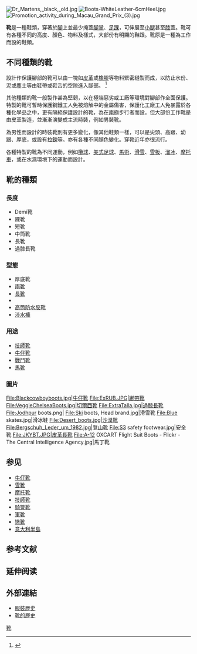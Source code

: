 [[File:Dr_Martens,_black,_old.jpg|thumb]]
[[File:Boots-WhiteLeather-6cmHeel.jpg|thumb]]
[[File:Promotion_activity_during_Macau_Grand_Prix_(3).jpg|thumb]]

'''靴'''是一種鞋類，穿著於[[腳|腳]]上並最少掩蓋[[腳掌|腳掌]]、[[足踝|足踝]]，可伸展至[[小腿|小腿]]甚至[[膝|膝]]蓋。靴可有各種不同的高度、顏色、物料及樣式，大部份有明顯的鞋跟。靴原是一種為工作而設的鞋類。

== 不同種類的靴 ==
設計作保護腳部的靴可以由一塊如[[皮革|皮革]]或[[橡膠|橡膠]]等物料緊密縫製而成，以防止水份、泥或塵土等由鞋帶或鞋舌的空隙進入腳部。 <!-- Simple waterproof [[gumboot|gumboot]]s are made in different length of uppers and, in extreme cases, thigh-boots called "waders" by [[anglers|anglers]] end at waist-level of the wearer.--><ref name="McDonald2006">{{cite book|author=Fiona McDonald|title=Shoes and Boots Through History|url=https://books.google.com/books?id=WCyp2q7nQAkC|accessdate=26 January 2012|date=30 July 2006|publisher=Gareth Stevens|isbn=978-0-8368-6857-9|df=|archive-date=2020-07-27|archive-url=https://web.archive.org/web/20200727124325/https://books.google.com/books?id=WCyp2q7nQAkC|dead-url=no}}</ref>


其他種類的靴一般製作甚為堅韌，以在極端惡劣或工廠等環境對腳部作全面保護。特製的靴可暫時保護鋼鐵工人免被熔解中的金屬傷害，保護化工廠工人免暴露於各種化學品之中，更有隔絕保護設計的靴，為在[[南極|南極]]步行者而設。但大部份工作靴是由皮革製造，並漸漸演變成主流時裝，例如男裝靴。

<!--Other types of boots are sturdy in nature, meant for protection in wilderness or industrial settings.  Specialty boots have been made to temporarily protect steelworkers if they get caught in pools of molten metal; to protect chemical workers from a wide variety of chemical exposure; and there are insulated, inflatable, boots designed for walking in the Antarctic continent.  However most work boots are "laceups" made from leather and shod with [[hobnail|hobnail]]s, and heel- and toe-plates.   Such work boots (like the popular [[Dr._Martens|Dr. Martens]]) were adopted by [[skinhead|skinhead]]s and [[punk_fashion|punks]] as part of their typical dress, and have migrated from there to more mainstream fashion, including women's wear.-->
為男性而設計的時裝靴則有更多變化，像其他鞋類一樣，可以是尖頭、高跟、幼跟、厚底，或設有[[拉鍊|拉鍊]]等。亦有各種不同顏色變化。穿靴近年亦很流行。

各種特製的靴為不同運動，例如[[欖球|欖球]]、[[美式足球|美式足球]]、[[馬術|馬術]]、[[滑雪|滑雪]]、[[雪板|雪板]]、[[溜冰|溜冰]]、[[摩托車|摩托車]]，或在水濕環境下的運動而設計。

== 靴的種類 ==
=== 長度 ===
* Demi靴
* 踝靴
* 短靴
* 中筒靴
* 長靴
* 過膝長靴

=== 型態 ===
* 厚底靴
* [[雨靴|雨靴]]
* [[長靴|長靴]]
* {{link-en|過膝長靴|Thigh-high boots}}
* [[高筒防水胶靴|高筒防水胶靴]]
* [[涉水褲|涉水褲]]

=== 用途 ===
* [[技師靴|技師靴]]
* [[牛仔靴|牛仔靴]]
* [[戰鬥靴|戰鬥靴]]
* [[馬靴|馬靴]]

=== 圖片 ===
<gallery>
<!-- 檔案不存在 File:RW8767 engineer boots.jpg|技師靴 -->
File:Blackcowboyboots.jpg|牛仔靴
File:ExRUB.JPG|綁帶靴
File:VeggieChelseaBoots.jpg|切爾西靴
File:ExtraTalla.jpg|過膝長靴
File:Jodhpur boots.png|
File:Ski boots, Head brand.jpg|滑雪靴
File:Blue skates.jpg|滑冰鞋
File:Desert_boots.jpg|沙漠靴
File:Bergschuh_Leder_um_1982.jpg|登山靴
File:S3 safety footwear.jpg|安全靴
File:JKYBT.JPG|皮革長靴
File:A-12 OXCART Flight Suit Boots - Flickr - The Central Intelligence Agency.jpg|馬丁靴
</gallery>

== 参见 ==
{{Portal box|服装}}
* [[牛仔靴|牛仔靴]]
* [[雪靴|雪靴]]
* [[摩托靴|摩托靴]]
* [[技師靴|技師靴]]
* [[騎警靴|騎警靴]]
* [[軍靴|軍靴]]
* [[戀靴|戀靴]]
* [[意大利半島|意大利半島]]

== 参考文献 ==
{{Reflist}}

== 延伸阅读 ==
{{Wikisource further reading}}

== 外部連結 ==
{{Commons|Category:Boots}}
*[https://web.archive.org/web/20060813085112/http://www.footwearhistory.com/ 服裝歷史]
* [https://web.archive.org/web/20020128005846/http://podiatry.curtin.edu.au/boot.html 靴的歷史]

{{服裝}}
{{足部穿著}}

[[Category:靴|]]